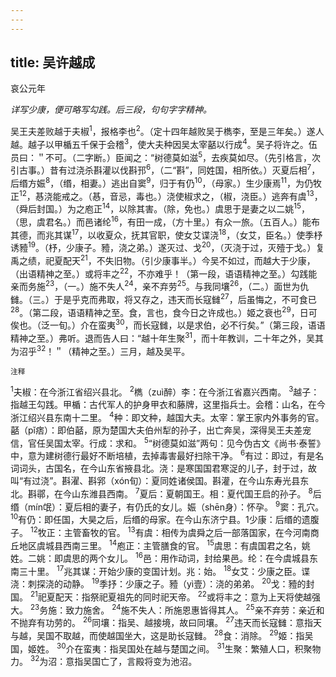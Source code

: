 ```yaml
---
---
---
```

title: 吴许越成
---



哀公元年

*详写少康，便可略写勾践。后三段，句句字字精神。*

吴王夫差败越于夫椒<sup>1</sup>，报格李也<sup>2</sup>。（定十四年越败吴于檇李，至是三年矣。）遂人越。越子以甲楯五千保于会稽<sup>3</sup>，使大夫种因吴太宰嚭以行成<sup>4</sup>。吴子将许之。伍员曰：＂不可。（二字断。）臣闻之：“树德莫如滋<sup>5</sup>，去疾莫如尽。（先引格言，次引古事。）昔有过浇杀斟灌以伐斟邘<sup>6</sup>，（二“斟”，同姓国，相所依。）灭夏后相<sup>7</sup>，后缗方娠<sup>8</sup>，（缗，相妻。）逃出自窦<sup>9</sup>，归于有仍<sup>10</sup>，（母家。）生少康焉<sup>11</sup>，为仍牧正<sup>12</sup>，惎浇能戒之。（惎，音忌，毒也。）浇使椒求之，（椒，浇臣。）逃奔有虞<sup>13</sup>，（舜后封国。）为之庖正<sup>14</sup>，以除其害。（除，免也。）虞思于是妻之以二姚<sup>15</sup>，（思，虞君名。）而邑诸纶<sup>16</sup>，有田一成，（方十里。）有众一旅。（五百人。）能布其德，而兆其谋<sup>17</sup>，以收夏众，抚其官职，使女艾谍浇<sup>18</sup>，（女艾，臣名。）使季杼诱豷<sup>19</sup>。（杼，少康子。豷，浇之弟。）遂灭过、戈<sup>20</sup>，（灭浇于过，灭殪于戈。）复禹之绩，祀夏配天<sup>21</sup>，不失旧物。（引少康事半。）今吴不如过，而越大于少康，（出语精神之至。）或将丰之<sup>22</sup>，不亦难乎！（第一段，语语精神之至。）勾践能亲而务施<sup>23</sup>，（一。）施不失人<sup>24</sup>，亲不弃劳<sup>25</sup>。与我同壤<sup>26</sup>，（二。）面世为仇雠。（三。）于是乎克而弗取，将又存之，违天而长寇雠<sup>27</sup>，后虽悔之，不可食已<sup>28</sup>。（第二段，语语精神之至。食，言也，食今日之许成也。）姬之衰也<sup>29</sup>，日可俟也。（泛一旬。）介在蛮夷<sup>30</sup>，而长寇雠，以是求伯，必不行矣。”（第三段，语语精神之至。）弗听。退而告人曰：“越十年生聚<sup>31</sup>，而十年教训，二十年之外，吴其为沼乎<sup>32</sup>！＂（精神之至。）三月，越及吴平。

<sup>注释</sup>

<sup>1</sup>夫椒：在今浙江省绍兴县北。
<sup>2</sup>檇（zuì醉）李：在今浙江省嘉兴西南。
<sup>3</sup>越子：指越王勾践。甲楯：古代军人的护身甲衣和藤牌，这里指兵士。会稽：山名，在今浙江绍兴县东南十二里。
<sup>4</sup>种：即文种，越国大夫。太宰：掌王家内外事务的官。嚭（pǐ痞）：即伯嚭，原为楚国大夫伯州犁的孙子，出亡奔吴，深得吴王夫差宠信，官任吴国太宰。行成：求和。
<sup>5</sup>“树德莫如滋”两句：见今伪古文《尚书·泰誓》中，意为建树德行最好不断培植，去掉毒害最好扫除干净。
<sup>6</sup>有过：即过，有是名词词头，古国名，在今山东省掖县北。浇：是寒国国君寒浞的儿子，封于过，故叫“有过浇”。斟濯、斟郛（xón旬）：夏同姓诸侯国。斟灌，在今山东寿光县东北。斟鄩，在今山东潍县西南。
<sup>7</sup>夏后：夏朝国王。相：夏代国王启的孙子。
<sup>8</sup>后缗（mín氓）：夏后相的妻子，有仍氏的女儿。娠（shēn身）：怀孕。
<sup>9</sup>窦：孔穴。
<sup>10</sup>有仍：即任国，大昊之后，后缗的母家。在今山东济宁县。1少康：后缗的遗腹子。
<sup>12</sup>牧正：主管畜牧的官。
<sup>13</sup>有虞：相传为虞舜之后一部落国家，在今河南商丘地区虞城县西南三里。
<sup>14</sup>庖正：主管膳食的官。
<sup>15</sup>虞思：有虞国君之名，姚姓。二姚：即虞思的两个女儿。
<sup>16</sup>邑：用作动词，封给果邑。纶：在今虞城县东南三十里。
<sup>17</sup>兆其谋：开始少康的变国计划。兆：始。
<sup>18</sup>女艾：少康之臣。谍浇：刺探浇的动静。
<sup>19</sup>季抒：少康之子。豷（yì壹）：浇的弟弟。
<sup>20</sup>戈：豷的封国。
<sup>21</sup>祀夏配天：指祭祀夏祖先的同时祀天帝。
<sup>22</sup>或将丰之：意为上天将使越强大。
<sup>23</sup>务施：致力施舍。
<sup>24</sup>施不失人：所施恩惠皆得其人。
<sup>25</sup>亲不弃劳：亲近和不抛弃有功劳的。
<sup>26</sup>同壤：指吴、越接境，故曰同壤。
<sup>27</sup>违天而长寇雠：意指天与越，吴国不取越，而使越国坐大，这是助长寇雠。
<sup>28</sup>食：消除。
<sup>29</sup>姬：指吴国，姬姓。
<sup>30</sup>介在蛮夷：指吴国处在越与楚国之间。
<sup>31</sup>生聚：繁殖人口，积聚物力。
<sup>32</sup>为沼：意指吴国亡了，言殿将变为池沼。